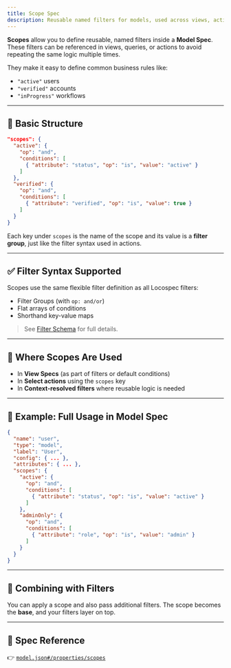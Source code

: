 ```yaml
---
title: Scope Spec
description: Reusable named filters for models, used across views, actions, and queries.
---
```


**Scopes** allow you to define reusable, named filters inside a **Model Spec**. These filters can be referenced in views, queries, or actions to avoid repeating the same logic multiple times.

They make it easy to define common business rules like:

- `"active"` users
- `"verified"` accounts
- `"inProgress"` workflows

---

## 🔧 Basic Structure

```json
"scopes": {
  "active": {
    "op": "and",
    "conditions": [
      { "attribute": "status", "op": "is", "value": "active" }
    ]
  },
  "verified": {
    "op": "and",
    "conditions": [
      { "attribute": "verified", "op": "is", "value": true }
    ]
  }
}
```

Each key under `scopes` is the name of the scope and its value is a **filter group**, just like the filter syntax used in actions.

---

## ✅ Filter Syntax Supported

Scopes use the same flexible filter definition as all Locospec filters:

- Filter Groups (with `op: and/or`)
- Flat arrays of conditions
- Shorthand key-value maps

> See [Filter Schema](/specifications/filters) for full details.

---

## 📌 Where Scopes Are Used

- In **View Specs** (as part of filters or default conditions)
- In **Select actions** using the `scopes` key
- In **Context-resolved filters** where reusable logic is needed

---

## 🧪 Example: Full Usage in Model Spec

```json
{
  "name": "user",
  "type": "model",
  "label": "User",
  "config": { ... },
  "attributes": { ... },
  "scopes": {
    "active": {
      "op": "and",
      "conditions": [
        { "attribute": "status", "op": "is", "value": "active" }
      ]
    },
    "adminOnly": {
      "op": "and",
      "conditions": [
        { "attribute": "role", "op": "is", "value": "admin" }
      ]
    }
  }
}
```

---

## 🔁 Combining with Filters

You can apply a scope and also pass additional filters. The scope becomes the **base**, and your filters layer on top.

---

## 📎 Spec Reference

👉 [`model.json#/properties/scopes`](https://locospec.com/specs/model.json#/properties/scopes)
